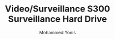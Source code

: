 ---
id: 1
title: "Video/Surveillance S300 Surveillance Hard Drive"
desc: "Video/Surveillance S300 Surveillance Hard Drive"
img: "/src/assets/toshiba/S300_Gallery_Images_01.png"
images:
  - "/src/assets/toshiba/S300_Gallery_Images_02.png"
  - "/src/assets/toshiba/S300_Gallery_Images_01.png"
alt: "Video/Surveillance S300 Surveillance Hard Drive"
author: "Mohammed Yonis"
reviewBody: "best service and support"
ratingValue: 5

features:
   - "24/7 operation reliability"
   - "Supports up to 64 high-resolution surveillance cameras"
   - "Available in capacities up to 6TB"
   - "5400/5700 rpm with up to 256MB buffer"
   - "Integrated RV sensors for vibration control"
   - "Dynamic Cache Technology for optimized performance"
   - "High endurance design for harsh environments"
   - "Up to 180TB per year workload rating"
   - "Compatible with DVR, NVR and video management systems"
   - "SATA 6 Gbit/s interface"
   - "3-year warranty"
   - "Designed for 24/7 surveillance applications"
publishedTime: "2025-03-07"
modifiedTime: "2025-03-07"
---